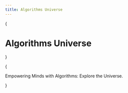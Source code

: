 ```yaml
---
title: Algorithms Universe
---
```



{<h1 className="mt-10 mb-4 text-center text-[2.5rem] font-bold tracking-tight">Algorithms Universe</h1>}

{<p className="mb-16 text-center text-lg text-gray-500 dark:text-gray-400">
        Empowering Minds with Algorithms: Explore the Universe.
</p>
}

<HomeCards/>

